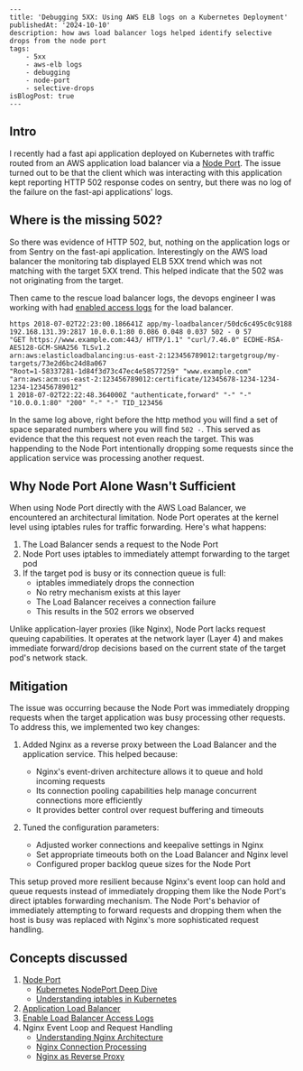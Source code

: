     ---
    title: 'Debugging 5XX: Using AWS ELB logs on a Kubernetes Deployment'
    publishedAt: '2024-10-10'
    description: how aws load balancer logs helped identify selective drops from the node port
    tags:
        - 5xx
        - aws-elb logs
        - debugging
        - node-port
        - selective-drops
    isBlogPost: true
    ---

## Intro

I recently had a fast api application deployed on Kubernetes with traffic routed from an AWS application load balancer via a [Node Port](https://www.tkng.io/services/nodeport/).
The issue turned out to be that the client which was interacting with this application kept reporting HTTP 502 response codes on sentry,
but there was no log of the failure on the fast-api applications' logs.

## Where is the missing 502?

So there was evidence of HTTP 502, but, nothing on the application logs or from Sentry on the fast-api application. Interestingly on the
AWS load balancer the monitoring tab displayed ELB 5XX trend which was not matching with the target 5XX trend. This helped indicate that
the 502 was not originating from the target. 

Then came to the rescue load balancer logs, the devops engineer I was working with had [enabled access logs](https://docs.aws.amazon.com/elasticloadbalancing/latest/application/enable-access-logging.html) for the load balancer.

```
https 2018-07-02T22:23:00.186641Z app/my-loadbalancer/50dc6c495c0c9188 
192.168.131.39:2817 10.0.0.1:80 0.086 0.048 0.037 502 - 0 57 
"GET https://www.example.com:443/ HTTP/1.1" "curl/7.46.0" ECDHE-RSA-AES128-GCM-SHA256 TLSv1.2 
arn:aws:elasticloadbalancing:us-east-2:123456789012:targetgroup/my-targets/73e2d6bc24d8a067
"Root=1-58337281-1d84f3d73c47ec4e58577259" "www.example.com" "arn:aws:acm:us-east-2:123456789012:certificate/12345678-1234-1234-1234-123456789012"
1 2018-07-02T22:22:48.364000Z "authenticate,forward" "-" "-" "10.0.0.1:80" "200" "-" "-" TID_123456
```

In the same log above, right before the http method you will find a set of space separated numbers where you will find `502 -`. This served as evidence that 
the this request not even reach the target. This was happending to the Node Port intentionally dropping some requests since the application service was processing
another request. 

## Why Node Port Alone Wasn't Sufficient

When using Node Port directly with the AWS Load Balancer, we encountered an architectural limitation. Node Port operates at the kernel level using iptables rules for traffic forwarding. Here's what happens:

1. The Load Balancer sends a request to the Node Port
2. Node Port uses iptables to immediately attempt forwarding to the target pod
3. If the target pod is busy or its connection queue is full:
   - iptables immediately drops the connection
   - No retry mechanism exists at this layer
   - The Load Balancer receives a connection failure
   - This results in the 502 errors we observed

Unlike application-layer proxies (like Nginx), Node Port lacks request queuing capabilities. It operates at the network layer (Layer 4) and makes immediate forward/drop decisions based on the current state of the target pod's network stack.

## Mitigation

The issue was occurring because the Node Port was immediately dropping requests when the target application was busy processing other requests. To address this, we implemented two key changes:

1. Added Nginx as a reverse proxy between the Load Balancer and the application service. This helped because:
   - Nginx's event-driven architecture allows it to queue and hold incoming requests
   - Its connection pooling capabilities help manage concurrent connections more efficiently
   - It provides better control over request buffering and timeouts

2. Tuned the configuration parameters:
   - Adjusted worker connections and keepalive settings in Nginx
   - Set appropriate timeouts both on the Load Balancer and Nginx level
   - Configured proper backlog queue sizes for the Node Port

This setup proved more resilient because Nginx's event loop can hold and queue requests instead of immediately dropping them like the Node Port's direct iptables forwarding mechanism. The Node Port's behavior of immediately attempting to forward requests and dropping them when the host is busy was replaced with Nginx's more sophisticated request handling.

## Concepts discussed

1. [Node Port](https://www.tkng.io/services/nodeport/)
   - [Kubernetes NodePort Deep Dive](https://kubernetes.io/docs/concepts/services-networking/service/#type-nodeport)
   - [Understanding iptables in Kubernetes](https://kubernetes.io/docs/concepts/services-networking/service/#virtual-ips-and-service-proxies)
2. [Application Load Balancer](https://docs.aws.amazon.com/elasticloadbalancing/latest/application/load-balancer-access-logs.html)
3. [Enable Load Balancer Access Logs](https://docs.aws.amazon.com/elasticloadbalancing/latest/application/enable-access-logging.html)
4. Nginx Event Loop and Request Handling
   - [Understanding Nginx Architecture](https://www.nginx.com/blog/inside-nginx-how-we-designed-for-performance-scale/)
   - [Nginx Connection Processing](https://nginx.org/en/docs/events.html)
   - [Nginx as Reverse Proxy](https://docs.nginx.com/nginx/admin-guide/web-server/reverse-proxy/)
